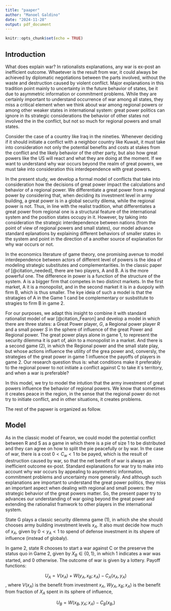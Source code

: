```yaml
---
title: "paaper"
author: "Manoel Galdino"
date: "2024-11-28"
output: pdf_document
---
```


```r
knitr::opts_chunk$set(echo = TRUE)
```

## Introduction

What does explain war? In rationalists explanations, any war is ex-post an inefficient outcome. Whaetever is the result from war, it could always be achieved by diplomatic negotiations between the parts involved, without the waste and destruction caused by violent conflict. Major explanations in this tradition point mainly to uncertainty in the future behavior of states, be it due to asymmetric information or commitment problems. While they are certainly important to understand occurrence of war among all states, they miss a critical element when we think about war among regional powers or among other weaker states in international system: great power politics can ignore in its strategic considerations the behavior of other states not involved the in the conflict, but not so much for regional powers and small states.

Consider the case of a country like Iraq in the nineties. Whenever deciding if it should initiate a conflict with a neighbor country like Kuwait, it must take into consideration not only the potential benefits and costs at stakes from the conflict and the likely behavior of the other party, but also how great powers like the US will react and what they are doing at the moment. If we want to understand why war occurs beyond the realm of great powers, we must take into consideration this interdependence with great powers.

In the present study, we develop a formal model of conflicts that take into consideration how the decisions of great power impact the calculations and behavior of a regional power. We differentiate a great power from a regional power by considering that, when deciding its investment level in army building, a great power is in a global security dilema, while the regional power is not. Thus, in line with the realist tradition, what differentiates a great power from regional one is a structural feature of the international system and the position states occupy in it. However, by taking into consideration the strategic interdependence between nations (from the point of view of regional powers and small states), our model advance standard eplanations by explaining different behaviors of smaller states in the system and point in the direction of a another source of explanation for why war occurs or not. 

In the economics literature of game theory, one promising avenue to model interdependence between actors of different level of powers is the idea of modeling strategic substitutes and complementarities. In the classic paper of [@citation_needed], there are two players, A and B. A is the more powerful one. The difference in power is a function of the structure of the system. A is a bigger firm that competes in two distinct markets. In the first market, A it is a monopolist, and in the second market it is in a duopoly with firm B, which is thus smaller. The kye ideia of such a model is that the stratagies of A in the Game 1 cand be complementary or susbstitute to stragies to firm B in game 2.

For our purposes, we adapt this insight to combine it with standard rationalist model of war [@citation_Fearon] and develop a model in which there are three states: a Great Power player, $G$, a Regional power player $R$ and a small power $S$ in the sphere of influence of the great Power and Regional power. The great power plays alone in game 1, to represent the security dilemma it is part of, akin to a monopolist in a market. And there is a second game (2), in which the Regional power and the small state play, but whose actions influence the utility of the grea power and, conversly, the strategies of the great power in game 1 influence the payoffs of players in game 2. Our research question thus is: what conditions make it preferably to the regional power to not initiate a conflict against C to take it`s territory, and when a war is preferable?


In this model, we try to model the intution that the army investment of great powers influence the behavior of regional powers. We know that sometimes it creates peace in the region, in the sense that the regional power do not try to initiate conflict, and in other situations, it creates problems.

The rest of the papwer is organized as follow.

## Model

As in the classic model of Fearon, we could model the potential conflict between R and S as a game in which there is a pie of size $1$ to be distributed and they can agree on how to split the pie peacefully or by war. In the case of war, there is a cost $0 < C_w < 1$ to be payed, which is the result of destruction caused by war, so that the net benefit of war is always an inefficient outcome ex-post. Standard explanations for war try to make into account why war occurs by appealing to asymmetric information, commitment problems and uncertainty more generally. And although such explanations are important to understand the great power politics, they miss an important aspect when dealing with regional and small powers: the strategic behavior of the great powers matter. So, the present paper try to advances our understanding of war going beyond the great power and extending the rationalist framwork to other players in the international system.


State G plays a classic security dilemma game (1), in which she she should chooses army building investment levels $x_A$. It also must decide how much of $x_A$, given by $0 < y_A < 1$ to spend of defense investment in its shpere of influence (instead of globaly).

In game 2, state R chooses to start a war against C or the preserve the status quo in Game 2, given by $X_B \in \{0,1\}$, in which $1$ indicates a war was started, and $0$ otherwise. The outcome of war is given by a lottery.
Payoff functions:

$$U_A = V(x_A) + W(y_A, x_B; x_A) - C_A(x_A, y_A)$$, 
where $V(x_A)$ is the benefit from investment $x_A$, $Wy_A, x_B; x_A)$ is the benefit from fraction of $X_A$ spent in its sphere of influence, 

$$U_B = W(x_B, y_A; x_A) - C_B(x_B, )$$

